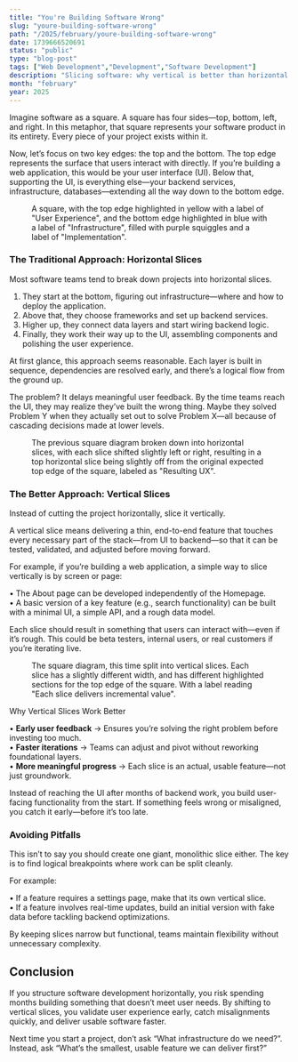 ```yaml
---
title: "You're Building Software Wrong"
slug: "youre-building-software-wrong"
path: "/2025/february/youre-building-software-wrong"
date: 1739666520691
status: "public"
type: "blog-post"
tags: ["Web Development","Development","Software Development"]
description: "Slicing software: why vertical is better than horizontal."
month: "february"
year: 2025
---
```



Imagine software as a square. A square has four sides—top, bottom, left, and right. In this metaphor, that square represents your software product in its entirety. Every piece of your project exists within it.

Now, let’s focus on two key edges: the top and the bottom. The top edge represents the surface that users interact with directly. If you’re building a web application, this would be your user interface (UI). Below that, supporting the UI, is everything else—your backend services, infrastructure, databases—extending all the way down to the bottom edge.

<figure className="flex flex-col items-center mb-8">
  <SoftwareSquare />
  <figcaption className='mt-6 border-l-2 pl-6 italic'>A square, with the top edge highlighted in yellow with a label of "User Experience", and the bottom edge highlighted in blue with a label of "Infrastructure", filled with purple squiggles and a label of "Implementation".</figcaption>
</figure>

### The Traditional Approach: Horizontal Slices

Most software teams tend to break down projects into horizontal slices.

1.	They start at the bottom, figuring out infrastructure—where and how to deploy the application.  
2.	Above that, they choose frameworks and set up backend services.  
3.	Higher up, they connect data layers and start wiring backend logic.  
4.	Finally, they work their way up to the UI, assembling components and polishing the user experience.  

At first glance, this approach seems reasonable. Each layer is built in sequence, dependencies are resolved early, and there’s a logical flow from the ground up.

The problem? It delays meaningful user feedback. By the time teams reach the UI, they may realize they’ve built the wrong thing. Maybe they solved Problem Y when they actually set out to solve Problem X—all because of cascading decisions made at lower levels.

<figure className="flex flex-col items-center mb-8">
  <HorizontalSlices />
  <figcaption className='mt-6 border-l-2 pl-6 italic'>The previous square diagram broken down into horizontal slices, with each slice shifted slightly left or right, resulting in a top horizontal slice being slightly off from the original expected top edge of the square, labeled as "Resulting UX".</figcaption>
</figure>

### The Better Approach: Vertical Slices

Instead of cutting the project horizontally, slice it vertically.

A vertical slice means delivering a thin, end-to-end feature that touches every necessary part of the stack—from UI to backend—so that it can be tested, validated, and adjusted before moving forward.

For example, if you’re building a web application, a simple way to slice vertically is by screen or page:

•	The About page can be developed independently of the Homepage.  
•	A basic version of a key feature (e.g., search functionality) can be built with a minimal UI, a simple API, and a rough data model.

Each slice should result in something that users can interact with—even if it’s rough. This could be beta testers, internal users, or real customers if you’re iterating live.

<figure className="flex flex-col items-center mb-8">
  <VerticalSlices />
  <figcaption className='mt-6 border-l-2 pl-6 italic'>The square diagram, this time split into vertical slices. Each slice has a slightly different width, and has different highlighted sections for the top edge of the square. With a label reading "Each slice delivers incremental value".</figcaption>
</figure>

Why Vertical Slices Work Better

•	**Early user feedback** → Ensures you’re solving the right problem before investing too much.  
•	**Faster iterations** → Teams can adjust and pivot without reworking foundational layers.  
•	**More meaningful progress** → Each slice is an actual, usable feature—not just groundwork.  

Instead of reaching the UI after months of backend work, you build user-facing functionality from the start. If something feels wrong or misaligned, you catch it early—before it’s too late.

### Avoiding Pitfalls

This isn’t to say you should create one giant, monolithic slice either. The key is to find logical breakpoints where work can be split cleanly.

For example:

•	If a feature requires a settings page, make that its own vertical slice.  
•	If a feature involves real-time updates, build an initial version with fake data before tackling backend optimizations.

By keeping slices narrow but functional, teams maintain flexibility without unnecessary complexity.

## Conclusion

If you structure software development horizontally, you risk spending months building something that doesn’t meet user needs. By shifting to vertical slices, you validate user experience early, catch misalignments quickly, and deliver usable software faster.

Next time you start a project, don’t ask “What infrastructure do we need?”. Instead, ask “What’s the smallest, usable feature we can deliver first?”

